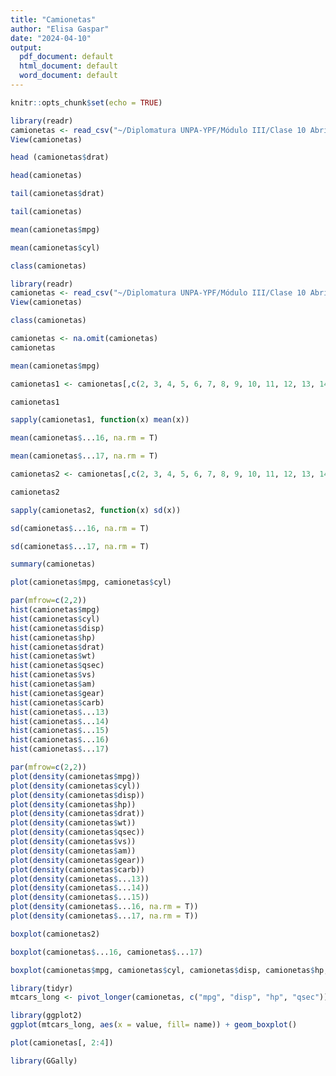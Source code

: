 ---
title: "Camionetas"
author: "Elisa Gaspar"
date: "2024-04-10"
output:
  pdf_document: default
  html_document: default
  word_document: default
---

```{r setup, include=FALSE}
knitr::opts_chunk$set(echo = TRUE)
```
```{r}
library(readr)
camionetas <- read_csv("~/Diplomatura UNPA-YPF/Módulo III/Clase 10 Abril/camionetas.csv")
View(camionetas)
```


```{r}
head (camionetas$drat)

```


```{r}
head(camionetas)

```
```{r}
tail(camionetas$drat)


```
```{r}
tail(camionetas)

```
```{r}

mean(camionetas$mpg)

```


```{r}
mean(camionetas$cyl)
```


```{r}
class(camionetas)

```


```{r}
library(readr)
camionetas <- read_csv("~/Diplomatura UNPA-YPF/Módulo III/Clase 10 Abril/camionetas.csv")
View(camionetas)
```


```{r}
class(camionetas)
```

```{r}
camionetas <- na.omit(camionetas)
camionetas

```


```{r}
mean(camionetas$mpg)

```


```{r}
camionetas1 <- camionetas[,c(2, 3, 4, 5, 6, 7, 8, 9, 10, 11, 12, 13, 14, 15)]

camionetas1
```

```{r}
sapply(camionetas1, function(x) mean(x))

```

```{r}
mean(camionetas$...16, na.rm = T)

```

```{r}
mean(camionetas$...17, na.rm = T)

```
```{r}
camionetas2 <- camionetas[,c(2, 3, 4, 5, 6, 7, 8, 9, 10, 11, 12, 13, 14, 15)]

camionetas2
```



```{r}
sapply(camionetas2, function(x) sd(x))

```
```{r}
sd(camionetas$...16, na.rm = T)

```
```{r}
sd(camionetas$...17, na.rm = T)
```

```{r}
summary(camionetas)
```

```{r}
plot(camionetas$mpg, camionetas$cyl)
```



```{r}
par(mfrow=c(2,2))
hist(camionetas$mpg)
hist(camionetas$cyl)
hist(camionetas$disp)
hist(camionetas$hp)
hist(camionetas$drat)
hist(camionetas$wt)
hist(camionetas$qsec)
hist(camionetas$vs)
hist(camionetas$am)
hist(camionetas$gear)
hist(camionetas$carb)
hist(camionetas$...13)
hist(camionetas$...14)
hist(camionetas$...15)
hist(camionetas$...16)
hist(camionetas$...17)

```

```{r}
par(mfrow=c(2,2))
plot(density(camionetas$mpg))
plot(density(camionetas$cyl))
plot(density(camionetas$disp))
plot(density(camionetas$hp))
plot(density(camionetas$drat))
plot(density(camionetas$wt))
plot(density(camionetas$qsec))
plot(density(camionetas$vs))
plot(density(camionetas$am))
plot(density(camionetas$gear))
plot(density(camionetas$carb))
plot(density(camionetas$...13))
plot(density(camionetas$...14))
plot(density(camionetas$...15))
plot(density(camionetas$...16, na.rm = T))
plot(density(camionetas$...17, na.rm = T))

```

```{r}

boxplot(camionetas2)
```

```{r}
boxplot(camionetas$...16, camionetas$...17)
```

```{r}
boxplot(camionetas$mpg, camionetas$cyl, camionetas$disp, camionetas$hp, camionetas$drat, camionetas$wt, camionetas$qsec, camionetas$vs, camionetas$am, camionetas$gear, camionetas$carb, camionetas$...13, camionetas$...14, camionetas$...15, camionetas$...16, camionetas$...17)


```

```{r}
library(tidyr)
mtcars_long <- pivot_longer(camionetas, c("mpg", "disp", "hp", "qsec"))
```


```{r}
library(ggplot2)
ggplot(mtcars_long, aes(x = value, fill= name)) + geom_boxplot()

```
```{r}
plot(camionetas[, 2:4])
```

```{r}
library(GGally)
```

